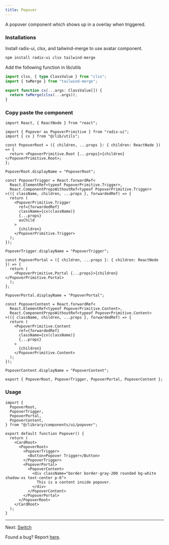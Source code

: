 ```yaml
---
title: Popover
---
```


A popover component which shows up in a overlay when triggered.

<Popover />

### Installations

Install radix-ui, clsx, and tailwind-merge to use avatar component.

```bash
npm install radix-ui clsx tailwind-merge
```

Add the following function in lib/utils

```ts
import clsx, { type ClassValue } from "clsx";
import { twMerge } from "tailwind-merge";

export function cx(...args: ClassValue[]) {
  return twMerge(clsx(...args));
}
```

### Copy paste the component

```tsx
import React, { ReactNode } from "react";

import { Popover as PopoverPrimitive } from "radix-ui";
import { cx } from "@/lib/utils";

const PopoverRoot = ({ children, ...props }: { children: ReactNode }) => {
  return <PopoverPrimitive.Root {...props}>{children}</PopoverPrimitive.Root>;
};

PopoverRoot.displayName = "PopoverRoot";

const PopoverTrigger = React.forwardRef<
  React.ElementRef<typeof PopoverPrimitive.Trigger>,
  React.ComponentPropsWithoutRef<typeof PopoverPrimitive.Trigger>
>(({ className, children, ...props }, forwardedRef) => {
  return (
    <PopoverPrimitive.Trigger
      ref={forwardedRef}
      className={cx(className)}
      {...props}
      asChild
    >
      {children}
    </PopoverPrimitive.Trigger>
  );
});

PopoverTrigger.displayName = "PopoverTrigger";

const PopoverPortal = ({ children, ...props }: { children: ReactNode }) => {
  return (
    <PopoverPrimitive.Portal {...props}>{children}</PopoverPrimitive.Portal>
  );
};

PopoverPortal.displayName = "PopoverPortal";

const PopoverContent = React.forwardRef<
  React.ElementRef<typeof PopoverPrimitive.Content>,
  React.ComponentPropsWithoutRef<typeof PopoverPrimitive.Content>
>(({ className, children, ...props }, forwardedRef) => {
  return (
    <PopoverPrimitive.Content
      ref={forwardedRef}
      className={cx(className)}
      {...props}
    >
      {children}
    </PopoverPrimitive.Content>
  );
});

PopoverContent.displayName = "PopoverContent";

export { PopoverRoot, PopoverTrigger, PopoverPortal, PopoverContent };
```

### Usage

```tsx
import {
  PopoverRoot,
  PopoverTrigger,
  PopoverPortal,
  PopoverContent,
} from "@/library/components/ui/popover";

export default function Popover() {
  return (
    <CardRoot>
      <PopoverRoot>
        <PopoverTrigger>
          <Button>Popover Trigger</Button>
        </PopoverTrigger>
        <PopoverPortal>
          <PopoverContent>
            <div className="border border-gray-200 rounded bg-white shadow-xs text-center p-6">
              This is a content inside popover.
            </div>
          </PopoverContent>
        </PopoverPortal>
      </PopoverRoot>
    </CardRoot>
  );
}
```

---

Next: [Switch](/documentation/switch)

Found a bug? Report [here](https://github.com/swastikyadav/catalystui).
